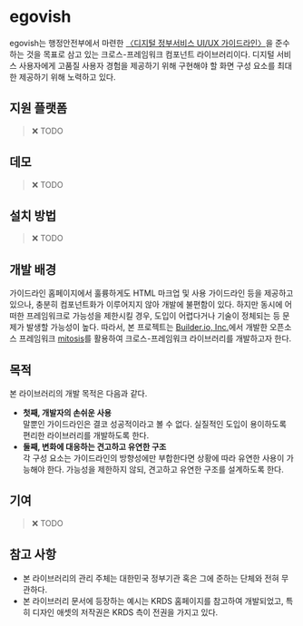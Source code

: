 
<Meta title="egovish" />

# egovish

egovish는 행정안전부에서 마련한 [〈디지털 정부서비스 UI/UX 가이드라인〉](https://uiux.egovframe.go.kr/guide/index.html)을 준수하는 것을 목표로 삼고 있는 크로스-프레임워크 컴포넌트 라이브러리이다.
디지털 서비스 사용자에게 고품질 사용자 경험을 제공하기 위해 구현해야 할 화면 구성 요소를 최대한 제공하기 위해 노력하고 있다.

## 지원 플랫폼

> ❌ TODO

## 데모

> ❌ TODO

## 설치 방법

> ❌ TODO

## 개발 배경

가이드라인 홈페이지에서 훌륭하게도 HTML 마크업 및 사용 가이드라인 등을 제공하고 있으나, 충분히 컴포넌트화가 이루어지지 않아 개발에 불편함이 있다.
하지만 동시에 어떠한 프레임워크로 가능성을 제한시킬 경우, 도입이 어렵다거나 기술이 정체되는 등 문제가 발생할 가능성이 높다.
따라서, 본 프로젝트는 [Builder.io, Inc.](https://www.builder.io/)에서 개발한 오픈소스 프레임워크 [mitosis](https://github.com/BuilderIO/mitosis)를 활용하여 크로스-프레임워크 라이브러리를 개발하고자 한다.

## 목적

본 라이브러리의 개발 목적은 다음과 같다.

- **첫째, 개발자의 손쉬운 사용** <br />
  말뿐인 가이드라인은 결코 성공적이라고 볼 수 없다.
  실질적인 도입이 용이하도록 편리한 라이브러리를 개발하도록 한다.
- **둘째, 변화에 대응하는 견고하고 유연한 구조** <br />
  각 구성 요소는 가이드라인의 방향성에만 부합한다면 상황에 따라 유연한 사용이 가능해야 한다.
  가능성을 제한하지 않되, 견고하고 유연한 구조를 설계하도록 한다.

## 기여

> ❌ TODO

## 참고 사항

- 본 라이브러리의 관리 주체는 대한민국 정부기관 혹은 그에 준하는 단체와 전혀 무관하다.
- 본 라이브러리 문서에 등장하는 예시는 KRDS 홈페이지를 참고하여 개발되었고, 특히 디자인 애셋의 저작권은 KRDS 측이 전권을 가지고 있다.
